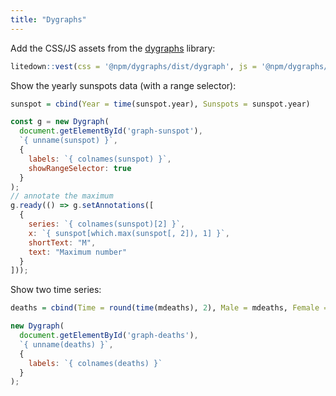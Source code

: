 ```yaml
---
title: "Dygraphs"
---
```


Add the CSS/JS assets from the [dygraphs](https://github.com/danvk/dygraphs) library:

```r
litedown::vest(css = '@npm/dygraphs/dist/dygraph', js = '@npm/dygraphs/dist/dygraph')
```

Show the yearly sunspots data (with a range selector):

```r
sunspot = cbind(Year = time(sunspot.year), Sunspots = sunspot.year)
```

```js
const g = new Dygraph(
  document.getElementById('graph-sunspot'),
  `{ unname(sunspot) }`,
  {
    labels: `{ colnames(sunspot) }`,
    showRangeSelector: true
  }
);
// annotate the maximum
g.ready(() => g.setAnnotations([
  {
    series: `{ colnames(sunspot)[2] }`,
    x: `{ sunspot[which.max(sunspot[, 2]), 1] }`,
    shortText: "M",
    text: "Maximum number"
  }
]));
```

::: {#graph-sunspot style="width: 100%;"}
:::

Show two time series:

```r
deaths = cbind(Time = round(time(mdeaths), 2), Male = mdeaths, Female = fdeaths)
```

```js
new Dygraph(
  document.getElementById('graph-deaths'),
  `{ unname(deaths) }`,
  {
    labels: `{ colnames(deaths) }`
  }
);
```

::: {#graph-deaths style="width: 100%;"}
:::
